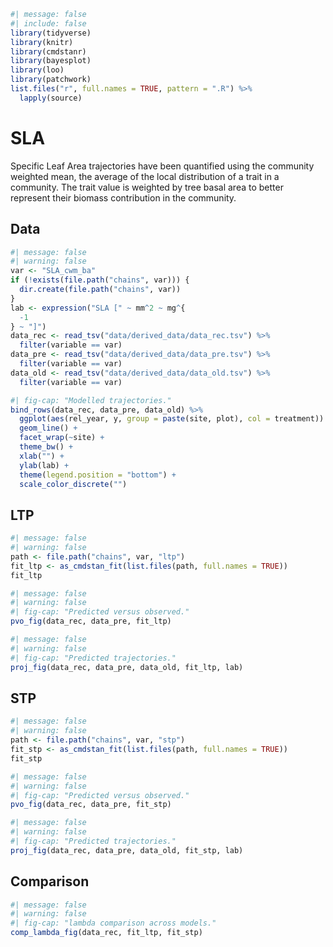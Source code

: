 ```r
#| message: false
#| include: false
library(tidyverse)
library(knitr)
library(cmdstanr)
library(bayesplot)
library(loo)
library(patchwork)
list.files("r", full.names = TRUE, pattern = ".R") %>%
  lapply(source)
```

# SLA {.unnumbered}

Specific Leaf Area trajectories have been quantified using the community weighted mean, the average of the local distribution of a trait in a community. The trait value is weighted by tree basal area to better represent their biomass contribution in the community.

## Data

```r
#| message: false
#| warning: false
var <- "SLA_cwm_ba"
if (!exists(file.path("chains", var))) {
  dir.create(file.path("chains", var))
}
lab <- expression("SLA [" ~ mm^2 ~ mg^{
  -1
} ~ "]")
data_rec <- read_tsv("data/derived_data/data_rec.tsv") %>%
  filter(variable == var)
data_pre <- read_tsv("data/derived_data/data_pre.tsv") %>%
  filter(variable == var)
data_old <- read_tsv("data/derived_data/data_old.tsv") %>%
  filter(variable == var)
```

```r
#| fig-cap: "Modelled trajectories."
bind_rows(data_rec, data_pre, data_old) %>%
  ggplot(aes(rel_year, y, group = paste(site, plot), col = treatment)) +
  geom_line() +
  facet_wrap(~site) +
  theme_bw() +
  xlab("") +
  ylab(lab) +
  theme(legend.position = "bottom") +
  scale_color_discrete("")
```

## LTP

```r
#| message: false
#| warning: false
path <- file.path("chains", var, "ltp")
fit_ltp <- as_cmdstan_fit(list.files(path, full.names = TRUE))
fit_ltp
```

```r
#| message: false
#| warning: false
#| fig-cap: "Predicted versus observed."
pvo_fig(data_rec, data_pre, fit_ltp)
```

```r
#| message: false
#| warning: false
#| fig-cap: "Predicted trajectories."
proj_fig(data_rec, data_pre, data_old, fit_ltp, lab)
```

## STP

```r
#| message: false
#| warning: false
path <- file.path("chains", var, "stp")
fit_stp <- as_cmdstan_fit(list.files(path, full.names = TRUE))
fit_stp
```

```r
#| message: false
#| warning: false
#| fig-cap: "Predicted versus observed."
pvo_fig(data_rec, data_pre, fit_stp)
```

```r
#| message: false
#| warning: false
#| fig-cap: "Predicted trajectories."
proj_fig(data_rec, data_pre, data_old, fit_stp, lab)
```

## Comparison

```r
#| message: false
#| warning: false
#| fig-cap: "lambda comparison across models."
comp_lambda_fig(data_rec, fit_ltp, fit_stp)
```
